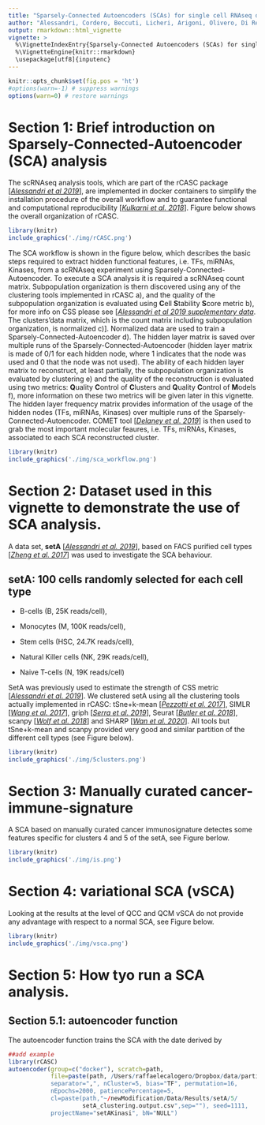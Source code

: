 ```yaml
---
title: "Sparsely-Connected Autoencoders (SCAs) for single cell RNAseq data mining supplementary data"
author: "Alessandri, Cordero, Beccuti, Licheri, Arigoni, Olivero, Di Renzo, Sapino and Calogero"
output: rmarkdown::html_vignette
vignette: >
  %\VignetteIndexEntry{Sparsely-Connected Autoencoders (SCAs) for single cell RNAseq data mining supplementary data}
  %\VignetteEngine{knitr::rmarkdown}
  \usepackage[utf8]{inputenc}
---
```


<style>
p.caption {
  font-size: 0.8em;
}
</style>

```r
knitr::opts_chunk$set(fig.pos = 'ht')
#options(warn=-1) # suppress warnings
options(warn=0) # restore warnings
```

# **Section 1**: Brief introduction on Sparsely-Connected-Autoencoder (SCA) analysis

The scRNAseq analysis tools, which are part of the rCASC package [[*Alessandri et al 2019*](https://pubmed.ncbi.nlm.nih.gov/31494672/)], are implemented in docker containers to simplify the installation procedure of the overall workflow and to guarantee functional and computational reproducibility [[*Kulkarni et al. 2018*](https://pubmed.ncbi.nlm.nih.gov/30367595/)]. Figure below shows the overall organization of rCASC.

```r
library(knitr)
include_graphics('./img/rCASC.png')
```




The SCA workflow is shown in the figure below, which describes the basic steps required to extract hidden functional features, i.e.  TFs, miRNAs, Kinases, from a scRNAseq experiment using Sparsely-Connected-Autoencoder. To execute a SCA analysis it is required a scRNAseq count matrix. Subpopulation organization is thern discovered using any of the clustering tools implemented in rCASC a), and the quality of the subpopulation organization is evaluated using **C**ell **S**tability **S**core metric b), for more info on CSS please see [[*Alessandri et al 2019 supplementary data*](https://academic.oup.com/gigascience/article/8/9/giz105/5565135#supplementary-data). The clusters'data matrix, which is the count matrix including subpopulation organization, is normalized c)]. Normalized data are used to train a Sparsely-Connected-Autoencoder d). The hidden layer matrix is saved over multiple runs of the Sparsely-Connected-Autoencoder (hidden layer matrix is made of 0/1 for each hidden node, where 1 indicates that the node was used and 0 that the node was not used). The ability of each hidden layer matrix to reconstruct, at least partially, the subpopulation organization is evaluated by clustering e) and the quality of the reconstruction is evaluated using two metrics: **Q**uality **C**ontrol of **C**lusters and **Q**uality **C**ontrol of **M**odels f), more information on these two metrics will be given later in this vignette. The hidden layer frequency matrix provides information of the usage of the hidden nodes (TFs, miRNAs, Kinases) over multiple runs of the Sparsely-Connected-Autoencoder. COMET tool [[*Delaney et al. 2019*](https://pubmed.ncbi.nlm.nih.gov/31657111/)] is then used to grab the most important molecular feaures, i.e.  TFs, miRNAs, Kinases, associated to each SCA reconstructed cluster.

```r
library(knitr)
include_graphics('./img/sca_workflow.png')
```


# **Section 2**: Dataset used in this vignette to demonstrate the use of SCA analysis.

A data set, **setA** [[*Alessandri et al. 2019*](https://academic.oup.com/gigascience/article/8/9/giz105/5565135)], based on FACS purified cell types [[*Zheng et al. 2017*](https://www.nature.com/articles/ncomms14049)] was used to investigate the SCA behaviour.

## **setA: 100 cells randomly selected for each cell type** 

- B-cells (B, 25K reads/cell), 
    
- Monocytes (M, 100K reads/cell), 
    
- Stem cells (HSC, 24.7K reads/cell), 
    
- Natural Killer cells (NK, 29K reads/cell), 
    
- Naive T-cells (N, 19K reads/cell)


SetA was previously used to estimate the strength of CSS metric [[*Alessandri et al. 2019*](https://academic.oup.com/gigascience/article/8/9/giz105/5565135)]. We clustered setA using all the clustering tools actually implemented in rCASC: tSne+k-mean [[*Pezzotti et al. 2017*](Approximated and User Steerable tSNE for Progressive Visual Analytics)], SIMLR [[*Wang et al. 2017*](https://www.nature.com/articles/nmeth.4207)], griph [[*Serra et al. 2019*](https://www.nature.com/articles/s41586-019-1146-y)], Seurat [[*Butler et al. 2018*](https://www.nature.com/articles/nbt.4096)], scanpy [[*Wolf et al. 2018*](https://genomebiology.biomedcentral.com/articles/10.1186/s13059-017-1382-0)] and SHARP [[*Wan et al. 2020*](https://genome.cshlp.org/content/early/2020/01/28/gr.254557.119)]. All tools but tSne+k-mean and scanpy provided very good and similar partition of the different cell types (see Figure below).

```r
library(knitr)
include_graphics('./img/5clusters.png')
```


# **Section 3**: Manually curated cancer-immune-signature 

A SCA based on manually curated cancer immunosignature detectes some features specific for clusters 4 and 5 of the setA, see Figure berlow.

```r
library(knitr)
include_graphics('./img/is.png')
```


# **Section 4**: variational SCA (vSCA)

Looking at the results at the level of QCC and QCM vSCA do not provide any advantage with respect to a normal SCA, see Figure below.

```r
library(knitr)
include_graphics('./img/vsca.png')
```

# **Section 5**: How tyo run a SCA analysis.


## **Section 5.1**: autoencoder function

The autoencoder function trains the SCA with the date derived by 

```r
##add example
library(rCASC)
autoencoder(group=c("docker"), scratch=path, 
            file=paste(path, /Users/raffaelecalogero/Dropbox/data/partially-connected-autoencoders/paper/npj_Systems_Biology_and_Applications/rebuttal/SCAtutorial/inst/examples/setA.csv", sep="/"), 
            separator=",", nCluster=5, bias="TF", permutation=16, 
            nEpochs=2000, patiencePercentage=5,
            cl=paste(path,"~/newModification/Data/Results/setA/5/
                     setA_clustering.output.csv",sep=""), seed=1111, 
            projectName="setAKinasi", bN="NULL")

```



